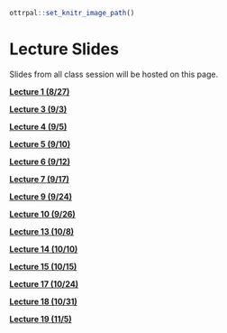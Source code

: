 ```r
ottrpal::set_knitr_image_path()
```

# Lecture Slides

Slides from all class session will be hosted on this page. 

[**Lecture 1 (8/27)**](https://docs.google.com/presentation/d/16A7M2S_77kYN3ev2zu5wXeZbEBs8p5NfObUaqHGqkaA/edit?usp=sharing)

[**Lecture 3 (9/3)**](https://docs.google.com/presentation/d/1vd8UfvifcDCSQyhmN6c6R0NcgcNMC7XDK41xzl7khaA/edit?usp=sharing)

[**Lecture 4 (9/5)**](https://docs.google.com/presentation/d/1nu3VC_57NAI0sW3SKwjjjorE0Wvpbg-DW284XiYcXeM/edit?usp=sharing)

[**Lecture 5 (9/10)**](https://docs.google.com/presentation/d/1555l5ge-m2QpIvU_fZM6_7eJnsap8Tgtiqx-aFourpY/edit?usp=sharing)

[**Lecture 6 (9/12)**](https://docs.google.com/presentation/d/1KQEQ2aI9xWmccL2OqRQd1vzrc9CTMArh2GPwHA0yHrM/edit?usp=sharing)

[**Lecture 7 (9/17)**](https://docs.google.com/presentation/d/16ijM_9369inJwd11xA2R_ul4txr0bnEZtwFevL29iy8/edit?usp=sharing)

[**Lecture 9 (9/24)**](https://docs.google.com/presentation/d/150y7ZahLdkvm0666foMl2HmLIRdAr7dsZeh5wJusiRg/edit?usp=sharing)

[**Lecture 10 (9/26)**](https://docs.google.com/presentation/d/102WhEoYdIxLdt6n0y9XMAb4fNqeMMvQVwSVEvC45-Tc/edit?usp=sharing)

[**Lecture 13 (10/8)**](https://docs.google.com/presentation/d/1SgIAbYiMGl97oc6oKNfnZ9p9kEpIzXtBiqB8eUSPXIE/edit?usp=sharing)

[**Lecture 14 (10/10)**](https://docs.google.com/presentation/d/1bdivXB166eRqvmK4Xghajx7EFfgSFxmA3Z8N0zWYlUQ/edit?usp=sharing)

[**Lecture 15 (10/15)**](https://docs.google.com/presentation/d/19FszBqz1-Wv3jW_7lgShbtgDCIPCUMTqHm4inl2skB8/edit?usp=sharing)

[**Lecture 17 (10/24)**](https://docs.google.com/presentation/d/1LbbJbiwcsEJO9UM47Bu5edznK3_tBBlOMjabNTsY5wA/edit?usp=sharing)

[**Lecture 18 (10/31)**](https://docs.google.com/presentation/d/1Rqv0RdN1l2Y3Wg0MBLFeR8cABXbd5B8N7iKE7xRwspg/edit?usp=sharing)

[**Lecture 19 (11/5)**](https://docs.google.com/presentation/d/1-qd9bMOpLUOBm7P-HfWN6f9yXix9HewXQX1HzWpQlPI/edit?usp=sharing)



